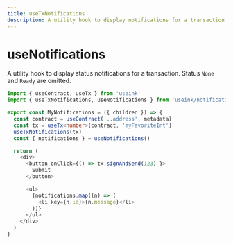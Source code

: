 ```yaml
---
title: useTxNotifications
description: A utility hook to display notifications for a transaction
---
```


# useNotifications

A utility hook to display status notifications for a transaction. Status `None` and
`Ready` are omitted.

```ts
import { useContract, useTx } from 'useink'
import { useTxNotifications, useNotifications } from 'useink/notifications'

export const MyNotifications = ({ children }) => {
  const contract = useContract('..address', metadata)
  const tx = useTx<number>(contract, 'myFavoriteInt')
  useTxNotifications(tx)
  const { notifications } = useNotifications()

  return (
    <div>
      <button onClick={() => tx.signAndSend(123) }>
        Submit
      </button>

      <ul>
        {notifications.map((n) => (
          <li key={n.id}>{n.message}</li>
        ))}
      </ul>
    </div>
  )
}
```
